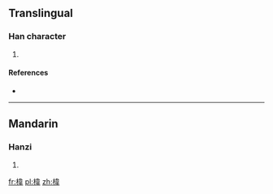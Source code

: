 ==Translingual==

===Han character===
{{Han char|rn=75|rad=木|as=09|sn=13|four=4595<sub>6</sub>|canj=木木一手 (DDMQ)}}

# {{defn|Han|sort=木09}}

====References====
* {{Han ref|kx=0537.190|dkj=15071|dj=0925.040|hdz=21257.050|uh=6932|ud=26930|bh=DDF0|bd=56816}}

----

==Mandarin==

===Hanzi===
{{cmn-hanzi|pin=[[wěi]] ([[wei3]])|wg=wei<sup>3</sup>}}

# {{defn|lang=cmn|sort=木09}}

[[fr:椲]]
[[pl:椲]]
[[zh:椲]]